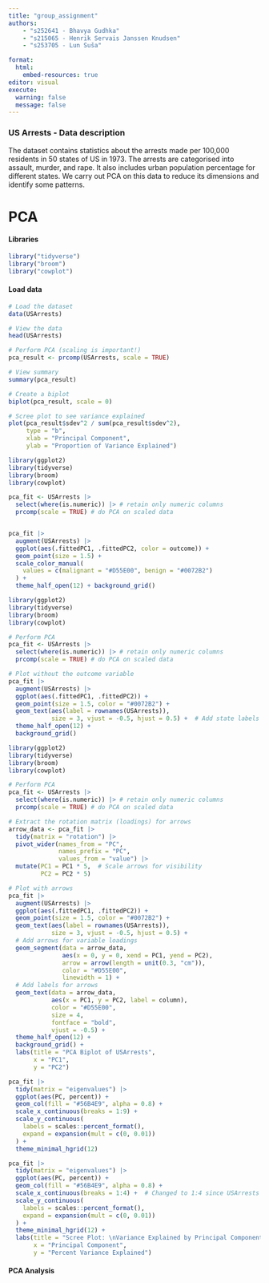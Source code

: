 ```yaml
---
title: "group_assignment"
authors:   
    - "s252641 - Bhavya Gudhka"   
    - "s215065 - Henrik Servais Janssen Knudsen"   
    - "s253705 - Lun Suša"   

format:
  html:     
    embed-resources: true 
editor: visual 
execute:   
  warning: false   
  message: false 
---
```


### US Arrests - Data description
The dataset contains statistics about the arrests made per 100,000 residents in 50 states of US in 1973. The arrests are categorised into assault, murder, and rape. It also includes urban population percentage for different states. We carry out PCA on this data to reduce its dimensions and identify some patterns.

# PCA

#### Libraries

```r
library("tidyverse")
library("broom")
library("cowplot")
```

#### Load data

```r
# Load the dataset
data(USArrests)

# View the data
head(USArrests)

# Perform PCA (scaling is important!)
pca_result <- prcomp(USArrests, scale = TRUE)

# View summary
summary(pca_result)

# Create a biplot
biplot(pca_result, scale = 0)

# Scree plot to see variance explained
plot(pca_result$sdev^2 / sum(pca_result$sdev^2), 
     type = "b", 
     xlab = "Principal Component", 
     ylab = "Proportion of Variance Explained")

```

```r

library(ggplot2)
library(tidyverse)
library(broom)
library(cowplot)

pca_fit <- USArrests |> 
  select(where(is.numeric)) |> # retain only numeric columns
  prcomp(scale = TRUE) # do PCA on scaled data


pca_fit |>
  augment(USArrests) |> 
  ggplot(aes(.fittedPC1, .fittedPC2, color = outcome)) + 
  geom_point(size = 1.5) +
  scale_color_manual(
    values = c(malignant = "#D55E00", benign = "#0072B2")
  ) +
  theme_half_open(12) + background_grid()
```

```r
library(ggplot2)
library(tidyverse)
library(broom)
library(cowplot)

# Perform PCA
pca_fit <- USArrests |> 
  select(where(is.numeric)) |> # retain only numeric columns
  prcomp(scale = TRUE) # do PCA on scaled data

# Plot without the outcome variable
pca_fit |>
  augment(USArrests) |> 
  ggplot(aes(.fittedPC1, .fittedPC2)) + 
  geom_point(size = 1.5, color = "#0072B2") +
  geom_text(aes(label = rownames(USArrests)), 
            size = 3, vjust = -0.5, hjust = 0.5) +  # Add state labels
  theme_half_open(12) + 
  background_grid()
```

```r
library(ggplot2)
library(tidyverse)
library(broom)
library(cowplot)

# Perform PCA
pca_fit <- USArrests |> 
  select(where(is.numeric)) |> # retain only numeric columns
  prcomp(scale = TRUE) # do PCA on scaled data

# Extract the rotation matrix (loadings) for arrows
arrow_data <- pca_fit |>
  tidy(matrix = "rotation") |>
  pivot_wider(names_from = "PC", 
              names_prefix = "PC", 
              values_from = "value") |>
  mutate(PC1 = PC1 * 5,  # Scale arrows for visibility
         PC2 = PC2 * 5)

# Plot with arrows
pca_fit |>
  augment(USArrests) |> 
  ggplot(aes(.fittedPC1, .fittedPC2)) + 
  geom_point(size = 1.5, color = "#0072B2") +
  geom_text(aes(label = rownames(USArrests)), 
            size = 3, vjust = -0.5, hjust = 0.5) +
  # Add arrows for variable loadings
  geom_segment(data = arrow_data,
               aes(x = 0, y = 0, xend = PC1, yend = PC2),
               arrow = arrow(length = unit(0.3, "cm")),
               color = "#D55E00",
               linewidth = 1) +
  # Add labels for arrows
  geom_text(data = arrow_data,
            aes(x = PC1, y = PC2, label = column),
            color = "#D55E00",
            size = 4,
            fontface = "bold",
            vjust = -0.5) +
  theme_half_open(12) + 
  background_grid() +
  labs(title = "PCA Biplot of USArrests",
       x = "PC1",
       y = "PC2")
```

```r
pca_fit |>
  tidy(matrix = "eigenvalues") |>
  ggplot(aes(PC, percent)) +
  geom_col(fill = "#56B4E9", alpha = 0.8) +
  scale_x_continuous(breaks = 1:9) +
  scale_y_continuous(
    labels = scales::percent_format(),
    expand = expansion(mult = c(0, 0.01))
  ) +
  theme_minimal_hgrid(12)

```

```r
pca_fit |>
  tidy(matrix = "eigenvalues") |>
  ggplot(aes(PC, percent)) +
  geom_col(fill = "#56B4E9", alpha = 0.8) +
  scale_x_continuous(breaks = 1:4) +  # Changed to 1:4 since USArrests has 4 variables
  scale_y_continuous(
    labels = scales::percent_format(),
    expand = expansion(mult = c(0, 0.01))
  ) +
  theme_minimal_hgrid(12) +
  labs(title = "Scree Plot: \nVariance Explained by Principal Components",
       x = "Principal Component",
       y = "Percent Variance Explained")
```

#### PCA Analysis
